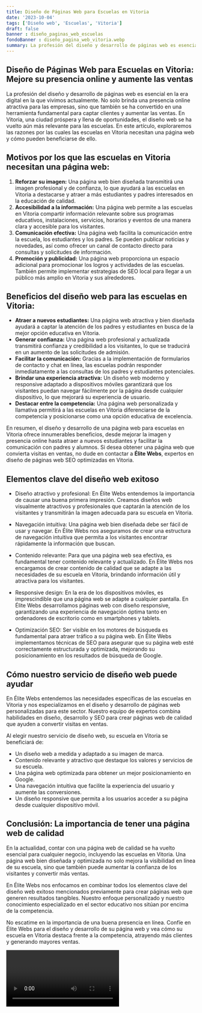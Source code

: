 ```yaml
---
title: Diseño de Páginas Web para Escuelas en Vitoria
date: '2023-10-04'
tags: ['Diseño web', 'Escuelas', 'Vitoria']
draft: false
banner : diseño_paginas_web_escuelas
fondoBanner : diseño_pagina_web_vitoria.webp
summary: La profesión del diseño y desarrollo de páginas web es esencial en la era digital en la que vivimos actualmente. No solo brinda una presencia online atractiva para las empresas, sino que también se ha convertido en una herramienta fundamental para captar clientes y aumentar las ventas. En Vitoria, una ciudad próspera y llena de oportunidades, el diseño web se ha vuelto aún más relevante para las escuelas. En este artículo, exploraremos las razones por las cuales las escuelas en Vitoria necesitan una página web y cómo pueden beneficiarse de ello.
---
```


## Diseño de Páginas Web para Escuelas en Vitoria: Mejore su presencia online y aumente las ventas

La profesión del diseño y desarrollo de páginas web es esencial en la era digital en la que vivimos actualmente. No solo brinda una presencia online atractiva para las empresas, sino que también se ha convertido en una herramienta fundamental para captar clientes y aumentar las ventas. En Vitoria, una ciudad próspera y llena de oportunidades, el diseño web se ha vuelto aún más relevante para las escuelas. En este artículo, exploraremos las razones por las cuales las escuelas en Vitoria necesitan una página web y cómo pueden beneficiarse de ello.

## Motivos por los que las escuelas en Vitoria necesitan una página web:

1. **Reforzar su imagen:** Una página web bien diseñada transmitirá una imagen profesional y de confianza, lo que ayudará a las escuelas en Vitoria a destacarse y atraer a más estudiantes y padres interesados en la educación de calidad.
2. **Accesibilidad a la información:** Una página web permite a las escuelas en Vitoria compartir información relevante sobre sus programas educativos, instalaciones, servicios, horarios y eventos de una manera clara y accesible para los visitantes.
3. **Comunicación efectiva:** Una página web facilita la comunicación entre la escuela, los estudiantes y los padres. Se pueden publicar noticias y novedades, así como ofrecer un canal de contacto directo para consultas y solicitudes de información.
4. **Promoción y publicidad:** Una página web proporciona un espacio adicional para promocionar los logros y actividades de las escuelas. También permite implementar estrategias de SEO local para llegar a un público más amplio en Vitoria y sus alrededores.

## Beneficios del diseño web para las escuelas en Vitoria:

- **Atraer a nuevos estudiantes:** Una página web atractiva y bien diseñada ayudará a captar la atención de los padres y estudiantes en busca de la mejor opción educativa en Vitoria.
- **Generar confianza:** Una página web profesional y actualizada transmitirá confianza y credibilidad a los visitantes, lo que se traducirá en un aumento de las solicitudes de admisión.
- **Facilitar la comunicación:** Gracias a la implementación de formularios de contacto y chat en línea, las escuelas podrán responder inmediatamente a las consultas de los padres y estudiantes potenciales.
- **Brindar una experiencia atractiva:** Un diseño web moderno y responsive adaptado a dispositivos móviles garantizará que los visitantes puedan navegar fácilmente por la página desde cualquier dispositivo, lo que mejorará su experiencia de usuario.
- **Destacar entre la competencia:** Una página web personalizada y llamativa permitirá a las escuelas en Vitoria diferenciarse de la competencia y posicionarse como una opción educativa de excelencia.

En resumen, el diseño y desarrollo de una página web para escuelas en Vitoria ofrece innumerables beneficios, desde mejorar la imagen y presencia online hasta atraer a nuevos estudiantes y facilitar la comunicación con padres y alumnos. Si desea obtener una página web que convierta visitas en ventas, no dude en contactar a **Élite Webs**, expertos en diseño de páginas web SEO optimizadas en Vitoria.

<GifSeo />

<Cta />

## Elementos clave del diseño web exitoso

- Diseño atractivo y profesional: En Élite Webs entendemos la importancia de causar una buena primera impresión. Creamos diseños web visualmente atractivos y profesionales que captarán la atención de los visitantes y transmitirán la imagen adecuada para su escuela en Vitoria.

- Navegación intuitiva: Una página web bien diseñada debe ser fácil de usar y navegar. En Élite Webs nos aseguramos de crear una estructura de navegación intuitiva que permita a los visitantes encontrar rápidamente la información que buscan.

- Contenido relevante: Para que una página web sea efectiva, es fundamental tener contenido relevante y actualizado. En Élite Webs nos encargamos de crear contenido de calidad que se adapte a las necesidades de su escuela en Vitoria, brindando información útil y atractiva para los visitantes.

- Responsive design: En la era de los dispositivos móviles, es imprescindible que una página web se adapte a cualquier pantalla. En Élite Webs desarrollamos páginas web con diseño responsive, garantizando una experiencia de navegación óptima tanto en ordenadores de escritorio como en smartphones y tablets.

- Optimización SEO: Ser visible en los motores de búsqueda es fundamental para atraer tráfico a su página web. En Élite Webs implementamos técnicas de SEO para asegurar que su página web esté correctamente estructurada y optimizada, mejorando su posicionamiento en los resultados de búsqueda de Google.

## Cómo nuestro servicio de diseño web puede ayudar

En Élite Webs entendemos las necesidades específicas de las escuelas en Vitoria y nos especializamos en el diseño y desarrollo de páginas web personalizadas para este sector. Nuestro equipo de expertos combina habilidades en diseño, desarrollo y SEO para crear páginas web de calidad que ayuden a convertir visitas en ventas.

Al elegir nuestro servicio de diseño web, su escuela en Vitoria se beneficiará de:

- Un diseño web a medida y adaptado a su imagen de marca.
- Contenido relevante y atractivo que destaque los valores y servicios de su escuela.
- Una página web optimizada para obtener un mejor posicionamiento en Google.
- Una navegación intuitiva que facilite la experiencia del usuario y aumente las conversiones.
- Un diseño responsive que permita a los usuarios acceder a su página desde cualquier dispositivo móvil.

## Conclusión: La importancia de tener una página web de calidad

En la actualidad, contar con una página web de calidad se ha vuelto esencial para cualquier negocio, incluyendo las escuelas en Vitoria. Una página web bien diseñada y optimizada no solo mejora la visibilidad en línea de su escuela, sino que también puede aumentar la confianza de los visitantes y convertir más ventas.

En Élite Webs nos enfocamos en combinar todos los elementos clave del diseño web exitoso mencionados previamente para crear páginas web que generen resultados tangibles. Nuestro enfoque personalizado y nuestro conocimiento especializado en el sector educativo nos sitúan por encima de la competencia.

No escatime en la importancia de una buena presencia en línea. Confíe en Élite Webs para el diseño y desarrollo de su página web y vea cómo su escuela en Vitoria destaca frente a la competencia, atrayendo más clientes y generando mayores ventas.

<Video />

<CtaBot job='Escuelas' city='Vitoria'/>

<Gmaps query='Vitoria+españa+maps' />